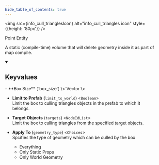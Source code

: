 ```yaml
---
hide_table_of_contents: true
---
```



<img src={info_cull_trianglesIcon} alt="info_cull_triangles icon" style={{height: '80px'}} />

Point Entity

A static (compile-time) volume that will delete geometry inside it as part of map compile.

<details open>
<summary><h2>Keyvalues</h2></summary>
- **Box Size** (`box_size`) \<`Vector`\>

- **Limit to Prefab** (`limit_to_world`) \<`Boolean`\>\
Limit the box to culling triangles objects in the prefab to which it belongs.

- **Target Objects** (`targets`) \<`NodeIdList`\>\
Limit the box to culling triangles from the specified target objects.

- **Apply To** (`geometry_type`) \<`Choices`\>\
Spcifies the type of geometry which can be culled by the box
  - Everything 
  - Only Static Props 
  - Only World Geometry 



 </details>

